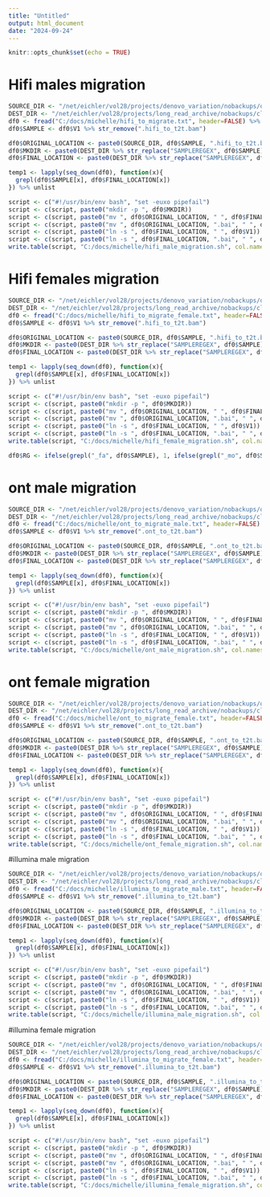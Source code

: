 ---
title: "Untitled"
output: html_document
date: "2024-09-24"
---

```{r setup, include=FALSE}
knitr::opts_chunk$set(echo = TRUE)
```

# Hifi males migration
```{r}
SOURCE_DIR <- "/net/eichler/vol28/projects/denovo_variation/nobackups/quads_batch_4/alignment/hifi/males/CHM13v2.0_maskedYpars/CCS/"
DEST_DIR <- "/net/eichler/vol28/projects/long_read_archive/nobackups/clinical/SAMPLEREGEX/alignments/PacBio_HiFi/CHM13v2.0_maskedYpars/alignment.bam"
df0 <- fread("C:/docs/michelle/hifi_to_migrate.txt", header=FALSE) %>% as.data.frame()
df0$SAMPLE <- df0$V1 %>% str_remove(".hifi_to_t2t.bam")

df0$ORIGINAL_LOCATION <- paste0(SOURCE_DIR, df0$SAMPLE, ".hifi_to_t2t.bam")
df0$MKDIR <- paste0(DEST_DIR %>% str_replace("SAMPLEREGEX", df0$SAMPLE)) %>% str_remove("alignment.bam")
df0$FINAL_LOCATION <- paste0(DEST_DIR %>% str_replace("SAMPLEREGEX", df0$SAMPLE))

temp1 <- lapply(seq_down(df0), function(x){
  grepl(df0$SAMPLE[x], df0$FINAL_LOCATION[x])
}) %>% unlist

script <- c("#!/usr/bin/env bash", "set -euxo pipefail")
script <- c(script, paste0("mkdir -p ", df0$MKDIR))
script <- c(script, paste0("mv ", df0$ORIGINAL_LOCATION, " ", df0$FINAL_LOCATION))
script <- c(script, paste0("mv ", df0$ORIGINAL_LOCATION, ".bai", " ", df0$FINAL_LOCATION, ".bai"))
script <- c(script, paste0("ln -s ", df0$FINAL_LOCATION, " ", df0$V1))
script <- c(script, paste0("ln -s ", df0$FINAL_LOCATION, ".bai", " ", df0$V1, ".bai"))
write.table(script, "C:/docs/michelle/hifi_male_migration.sh", col.names = FALSE, row.names = FALSE, quote = FALSE)
```

# Hifi females migration
```{r}
SOURCE_DIR <- "/net/eichler/vol28/projects/denovo_variation/nobackups/quads_batch_4/alignment/hifi/females/CHM13v2.0_maskedY/CCS/"
DEST_DIR <- "/net/eichler/vol28/projects/long_read_archive/nobackups/clinical/SAMPLEREGEX/alignments/PacBio_HiFi/CHM13v2.0_maskedY/alignment.bam"
df0 <- fread("C:/docs/michelle/hifi_to_migrate_female.txt", header=FALSE) %>% as.data.frame()
df0$SAMPLE <- df0$V1 %>% str_remove(".hifi_to_t2t.bam")

df0$ORIGINAL_LOCATION <- paste0(SOURCE_DIR, df0$SAMPLE, ".hifi_to_t2t.bam")
df0$MKDIR <- paste0(DEST_DIR %>% str_replace("SAMPLEREGEX", df0$SAMPLE)) %>% str_remove("alignment.bam")
df0$FINAL_LOCATION <- paste0(DEST_DIR %>% str_replace("SAMPLEREGEX", df0$SAMPLE))

temp1 <- lapply(seq_down(df0), function(x){
  grepl(df0$SAMPLE[x], df0$FINAL_LOCATION[x])
}) %>% unlist

script <- c("#!/usr/bin/env bash", "set -euxo pipefail")
script <- c(script, paste0("mkdir -p ", df0$MKDIR))
script <- c(script, paste0("mv ", df0$ORIGINAL_LOCATION, " ", df0$FINAL_LOCATION))
script <- c(script, paste0("mv ", df0$ORIGINAL_LOCATION, ".bai", " ", df0$FINAL_LOCATION, ".bai"))
script <- c(script, paste0("ln -s ", df0$FINAL_LOCATION, " ", df0$V1))
script <- c(script, paste0("ln -s ", df0$FINAL_LOCATION, ".bai", " ", df0$V1, ".bai"))
write.table(script, "C:/docs/michelle/hifi_female_migration.sh", col.names = FALSE, row.names = FALSE, quote = FALSE)
```


```{r}
df0$RG <- ifelse(grepl("_fa", df0$SAMPLE), 1, ifelse(grepl("_mo", df0$SAMPLE), 2, ifelse(grepl("_p", df0$SAMPLE), 3, 4)))
```

# ont male migration
```{r}
SOURCE_DIR <- "/net/eichler/vol28/projects/denovo_variation/nobackups/quads_batch_4/alignment/ont/males/CHM13v2.0_maskedYpars/ONT/"
DEST_DIR <- "/net/eichler/vol28/projects/long_read_archive/nobackups/clinical/SAMPLEREGEX/alignments/nanopore/STD/CHM13v2.0_maskedYpars/alignment.bam"
df0 <- fread("C:/docs/michelle/ont_to_migrate_male.txt", header=FALSE) %>% as.data.frame()
df0$SAMPLE <- df0$V1 %>% str_remove(".ont_to_t2t.bam")

df0$ORIGINAL_LOCATION <- paste0(SOURCE_DIR, df0$SAMPLE, ".ont_to_t2t.bam")
df0$MKDIR <- paste0(DEST_DIR %>% str_replace("SAMPLEREGEX", df0$SAMPLE)) %>% str_remove("alignment.bam")
df0$FINAL_LOCATION <- paste0(DEST_DIR %>% str_replace("SAMPLEREGEX", df0$SAMPLE))

temp1 <- lapply(seq_down(df0), function(x){
  grepl(df0$SAMPLE[x], df0$FINAL_LOCATION[x])
}) %>% unlist

script <- c("#!/usr/bin/env bash", "set -euxo pipefail")
script <- c(script, paste0("mkdir -p ", df0$MKDIR))
script <- c(script, paste0("mv ", df0$ORIGINAL_LOCATION, " ", df0$FINAL_LOCATION))
script <- c(script, paste0("mv ", df0$ORIGINAL_LOCATION, ".bai", " ", df0$FINAL_LOCATION, ".bai"))
script <- c(script, paste0("ln -s ", df0$FINAL_LOCATION, " ", df0$V1))
script <- c(script, paste0("ln -s ", df0$FINAL_LOCATION, ".bai", " ", df0$V1, ".bai"))
write.table(script, "C:/docs/michelle/ont_male_migration.sh", col.names = FALSE, row.names = FALSE, quote = FALSE)
```

# ont female migration
```{r}
SOURCE_DIR <- "/net/eichler/vol28/projects/denovo_variation/nobackups/quads_batch_4/alignment/ont/females/CHM13v2.0_maskedY/ONT/"
DEST_DIR <- "/net/eichler/vol28/projects/long_read_archive/nobackups/clinical/SAMPLEREGEX/alignments/nanopore/STD/CHM13v2.0_maskedY/alignment.bam"
df0 <- fread("C:/docs/michelle/ont_to_migrate_female.txt", header=FALSE) %>% as.data.frame()
df0$SAMPLE <- df0$V1 %>% str_remove(".ont_to_t2t.bam")

df0$ORIGINAL_LOCATION <- paste0(SOURCE_DIR, df0$SAMPLE, ".ont_to_t2t.bam")
df0$MKDIR <- paste0(DEST_DIR %>% str_replace("SAMPLEREGEX", df0$SAMPLE)) %>% str_remove("alignment.bam")
df0$FINAL_LOCATION <- paste0(DEST_DIR %>% str_replace("SAMPLEREGEX", df0$SAMPLE))

temp1 <- lapply(seq_down(df0), function(x){
  grepl(df0$SAMPLE[x], df0$FINAL_LOCATION[x])
}) %>% unlist

script <- c("#!/usr/bin/env bash", "set -euxo pipefail")
script <- c(script, paste0("mkdir -p ", df0$MKDIR))
script <- c(script, paste0("mv ", df0$ORIGINAL_LOCATION, " ", df0$FINAL_LOCATION))
script <- c(script, paste0("mv ", df0$ORIGINAL_LOCATION, ".bai", " ", df0$FINAL_LOCATION, ".bai"))
script <- c(script, paste0("ln -s ", df0$FINAL_LOCATION, " ", df0$V1))
script <- c(script, paste0("ln -s ", df0$FINAL_LOCATION, ".bai", " ", df0$V1, ".bai"))
write.table(script, "C:/docs/michelle/ont_female_migration.sh", col.names = FALSE, row.names = FALSE, quote = FALSE)
```


#illumina male migration
```{r}
SOURCE_DIR <- "/net/eichler/vol28/projects/denovo_variation/nobackups/quads_batch_4/alignment/illumina/males/CHM13v2.0_maskedYpars/Illumina/"
DEST_DIR <- "/net/eichler/vol28/projects/long_read_archive/nobackups/clinical/SAMPLEREGEX/alignments/Illumina/CHM13v2.0_maskedYpars/alignment.bam"
df0 <- fread("C:/docs/michelle/illumina_to_migrate_male.txt", header=FALSE) %>% as.data.frame()
df0$SAMPLE <- df0$V1 %>% str_remove(".illumina_to_t2t.bam")

df0$ORIGINAL_LOCATION <- paste0(SOURCE_DIR, df0$SAMPLE, ".illumina_to_t2t.bam")
df0$MKDIR <- paste0(DEST_DIR %>% str_replace("SAMPLEREGEX", df0$SAMPLE)) %>% str_remove("alignment.bam")
df0$FINAL_LOCATION <- paste0(DEST_DIR %>% str_replace("SAMPLEREGEX", df0$SAMPLE))

temp1 <- lapply(seq_down(df0), function(x){
  grepl(df0$SAMPLE[x], df0$FINAL_LOCATION[x])
}) %>% unlist

script <- c("#!/usr/bin/env bash", "set -euxo pipefail")
script <- c(script, paste0("mkdir -p ", df0$MKDIR))
script <- c(script, paste0("mv ", df0$ORIGINAL_LOCATION, " ", df0$FINAL_LOCATION))
script <- c(script, paste0("mv ", df0$ORIGINAL_LOCATION, ".bai", " ", df0$FINAL_LOCATION, ".bai"))
script <- c(script, paste0("ln -s ", df0$FINAL_LOCATION, " ", df0$V1))
script <- c(script, paste0("ln -s ", df0$FINAL_LOCATION, ".bai", " ", df0$V1, ".bai"))
write.table(script, "C:/docs/michelle/illumina_male_migration.sh", col.names = FALSE, row.names = FALSE, quote = FALSE)
```



#illumina female migration
```{r}
SOURCE_DIR <- "/net/eichler/vol28/projects/denovo_variation/nobackups/quads_batch_4/alignment/illumina/females/CHM13v2.0_maskedY/Illumina/"
DEST_DIR <- "/net/eichler/vol28/projects/long_read_archive/nobackups/clinical/SAMPLEREGEX/alignments/Illumina/CHM13v2.0_maskedY/alignment.bam"
df0 <- fread("C:/docs/michelle/illumina_to_migrate_female.txt", header=FALSE) %>% as.data.frame()
df0$SAMPLE <- df0$V1 %>% str_remove(".illumina_to_t2t.bam")

df0$ORIGINAL_LOCATION <- paste0(SOURCE_DIR, df0$SAMPLE, ".illumina_to_t2t.bam")
df0$MKDIR <- paste0(DEST_DIR %>% str_replace("SAMPLEREGEX", df0$SAMPLE)) %>% str_remove("alignment.bam")
df0$FINAL_LOCATION <- paste0(DEST_DIR %>% str_replace("SAMPLEREGEX", df0$SAMPLE))

temp1 <- lapply(seq_down(df0), function(x){
  grepl(df0$SAMPLE[x], df0$FINAL_LOCATION[x])
}) %>% unlist

script <- c("#!/usr/bin/env bash", "set -euxo pipefail")
script <- c(script, paste0("mkdir -p ", df0$MKDIR))
script <- c(script, paste0("mv ", df0$ORIGINAL_LOCATION, " ", df0$FINAL_LOCATION))
script <- c(script, paste0("mv ", df0$ORIGINAL_LOCATION, ".bai", " ", df0$FINAL_LOCATION, ".bai"))
script <- c(script, paste0("ln -s ", df0$FINAL_LOCATION, " ", df0$V1))
script <- c(script, paste0("ln -s ", df0$FINAL_LOCATION, ".bai", " ", df0$V1, ".bai"))
write.table(script, "C:/docs/michelle/illumina_female_migration.sh", col.names = FALSE, row.names = FALSE, quote = FALSE)
```
